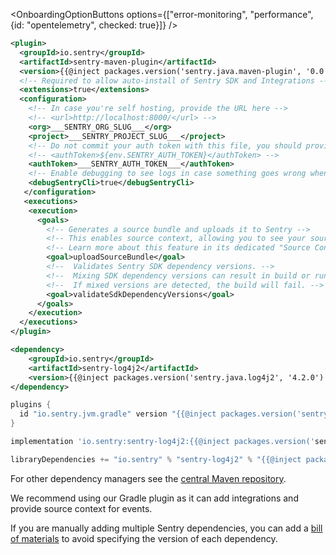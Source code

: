 <OnboardingOptionButtons
  options={["error-monitoring", "performance", {id: "opentelemetry", checked: true}]}
/>

```xml {tabTitle:Maven Plugin}{filename:pom.xml}
<plugin>
  <groupId>io.sentry</groupId>
  <artifactId>sentry-maven-plugin</artifactId>
  <version>{{@inject packages.version('sentry.java.maven-plugin', '0.0.2') }}</version>
  <!-- Required to allow auto-install of Sentry SDK and Integrations -->
  <extensions>true</extensions>
  <configuration>
    <!-- In case you're self hosting, provide the URL here -->
    <!-- <url>http://localhost:8000/</url> -->
    <org>___SENTRY_ORG_SLUG___</org>
    <project>___SENTRY_PROJECT_SLUG___</project>
    <!-- Do not commit your auth token with this file, you should provide it via the SENTRY_AUTH_TOKEN environment variable or similar -->
    <!-- <authToken>${env.SENTRY_AUTH_TOKEN}</authToken> -->
    <authToken>___SENTRY_AUTH_TOKEN___</authToken>
    <!-- Enable debugging to see logs in case something goes wrong when uploading the source bundle -->
    <debugSentryCli>true</debugSentryCli>
   </configuration>
   <executions>
    <execution>
      <goals>
        <!-- Generates a source bundle and uploads it to Sentry -->
        <!-- This enables source context, allowing you to see your source code as part of your stack traces in Sentry -->
        <!-- Learn more about this feature in its dedicated "Source Context" docs page -->
        <goal>uploadSourceBundle</goal>
        <!--  Validates Sentry SDK dependency versions. -->
        <!--  Mixing SDK dependency versions can result in build or run time errors. -->
        <!--  If mixed versions are detected, the build will fail. -->
        <goal>validateSdkDependencyVersions</goal>
      </goals>
    </execution>
  </executions>
</plugin>
```

```xml {tabTitle:Maven}
<dependency>
    <groupId>io.sentry</groupId>
    <artifactId>sentry-log4j2</artifactId>
    <version>{{@inject packages.version('sentry.java.log4j2', '4.2.0') }}</version>
</dependency>
```

```groovy {tabTitle:Gradle Plugin}
plugins {
  id "io.sentry.jvm.gradle" version "{{@inject packages.version('sentry.java.android.gradle-plugin', '3.12.0') }}"
}
```

```groovy {tabTitle:Gradle}
implementation 'io.sentry:sentry-log4j2:{{@inject packages.version('sentry.java.log4j2', '4.2.0') }}'
```

```scala {tabTitle: SBT}
libraryDependencies += "io.sentry" % "sentry-log4j2" % "{{@inject packages.version('sentry.java.log4j2', '4.2.0') }}"
```

For other dependency managers see the [central Maven repository](https://search.maven.org/artifact/io.sentry/sentry-log4j2).

<Alert>

We recommend using our Gradle plugin as it can add integrations and provide source context for events.

If you are manually adding multiple Sentry dependencies, you can add a [bill of materials](/platforms/java/configuration/bill-of-materials) to avoid specifying the version of each dependency.

</Alert>
